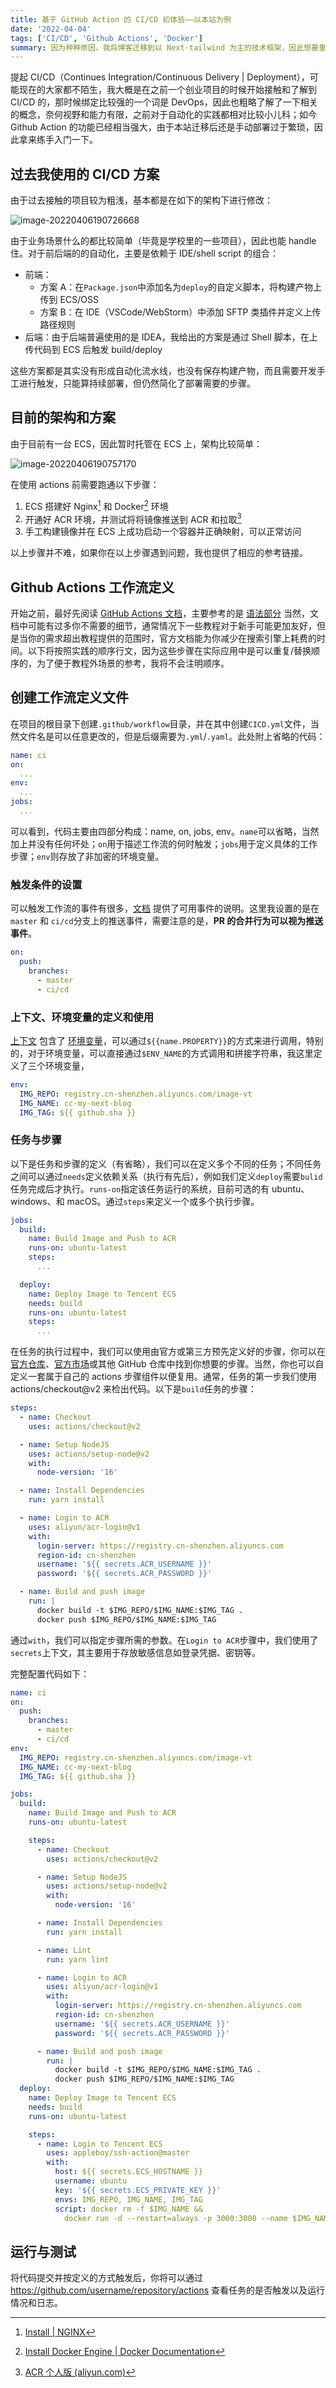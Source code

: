 ```yaml
---
title: 基于 GitHub Action 的 CI/CD 初体验——以本站为例
date: '2022-04-04'
tags: ['CI/CD', 'Github Actions', 'Docker']
summary: 因为种种原因，我将博客迁移到以 Next·tailwind 为主的技术框架，因此想要重新搭建一套 CI/CD 的流程，正好借这个机会学习一下 Github action 并了解一下 ACR(Aliyun Container Registry)。
---
```


提起 CI/CD（Continues Integration/Continuous Delivery | Deployment），可能现在的大家都不陌生，我大概是在之前一个创业项目的时候开始接触和了解到 CI/CD 的，那时候绑定比较强的一个词是 DevOps，因此也粗略了解了一下相关的概念，奈何视野和能力有限，之前对于自动化的实践都相对比较小儿科；如今 Github Action 的功能已经相当强大，由于本站迁移后还是手动部署过于繁琐，因此拿来练手入门一下。

## **过去我使用的 CI/CD 方案**

由于过去接触的项目较为粗浅，基本都是在如下的架构下进行修改：

![image-20220406190726668](https://image-lake.oss-cn-hangzhou.aliyuncs.com/uPic/e6c9d24ely1h107l41nilj20c106haa3.jpg)

由于业务场景什么的都比较简单（毕竟是学校里的一些项目），因此也能 handle 住。对于前后端的的自动化，主要是依赖于 IDE/shell script 的组合：

- 前端：
  - 方案 A：在`Package.json`中添加名为`deploy`的自定义脚本，将构建产物上传到 ECS/OSS
  - 方案 B：在 IDE（VSCode/WebStorm）中添加 SFTP 类插件并定义上传路径规则
- 后端：由于后端普遍使用的是 IDEA，我给出的方案是通过 Shell 脚本，在上传代码到 ECS 后触发 build/deploy

这些方案都是其实没有形成自动化流水线，也没有保存构建产物，而且需要开发手工进行触发，只能算持续部署，但仍然简化了部署需要的步骤。

## 目前的架构和方案

由于目前有一台 ECS，因此暂时托管在 ECS 上，架构比较简单：

![image-20220406190757170](https://image-lake.oss-cn-hangzhou.aliyuncs.com/uPic/e6c9d24ely1h107lnawwlj20lp0lpabc.jpg)

在使用 actions 前需要跑通以下步骤：

1. ECS 搭建好 Nginx[^1] 和 Docker[^2] 环境
2. 开通好 ACR 环境，并测试将将镜像推送到 ACR 和拉取[^3]
3. 手工构建镜像并在 ECS 上成功启动一个容器并正确映射，可以正常访问

以上步骤并不难，如果你在以上步骤遇到问题，我也提供了相应的参考链接。

## Github Actions 工作流定义

开始之前，最好先阅读 [GitHub Actions 文档](https://docs.github.com/cn/actions)，主要参考的是 [语法部分](https://docs.github.com/cn/actions/using-workflows/workflow-syntax-for-github-actions) 当然，文档中可能有过多你不需要的细节，通常情况下一些教程对于新手可能更加友好，但是当你的需求超出教程提供的范围时，官方文档能为你减少在搜索引擎上耗费的时间。以下将按照实践的顺序行文，因为这些步骤在实际应用中是可以重复/替换顺序的，为了便于教程外场景的参考，我将不会注明顺序。

## 创建工作流定义文件

在项目的根目录下创建`.github/workflow`目录，并在其中创建`CICD.yml`文件，当然文件名是可以任意更改的，但是后缀需要为`.yml`/`.yaml`。此处附上省略的代码：

```YAML
name: ci
on:
  ...
env:
  ...
jobs:
  ...
```

可以看到，代码主要由四部分构成：name, on, jobs, env。`name`可以省略，当然加上并没有任何坏处；`on`用于描述工作流的何时触发；`jobs`用于定义具体的工作步骤；`env`则存放了非加密的环境变量。

### 触发条件的设置

可以触发工作流的事件有很多，[文档](https://docs.github.com/cn/actions/using-workflows/events-that-trigger-workflows) 提供了可用事件的说明。这里我设置的是在 `master` 和 `ci/cd`分支上的推送事件，需要注意的是，**PR 的合并行为可以视为推送事件**。

```YAML
on:
  push:
    branches:
      - master
      - ci/cd
```

### 上下文、环境变量的定义和使用

[上下文](https://docs.github.com/cn/actions/learn-github-actions/contexts) 包含了 [环境变量](https://docs.github.com/cn/actions/learn-github-actions/environment-variables)，可以通过`${{name.PROPERTY}}`的方式来进行调用，特别的，对于环境变量，可以直接通过`$ENV_NAME`的方式调用和拼接字符串，我这里定义了三个环境变量，

```YAML
env:
  IMG_REPO: registry.cn-shenzhen.aliyuncs.com/image-vt
  IMG_NAME: cc-my-next-blog
  IMG_TAG: ${{ github.sha }}
```

### 任务与步骤

以下是任务和步骤的定义（有省略），我们可以在定义多个不同的任务；不同任务之间可以通过`needs`定义依赖关系（执行有先后），例如我们定义`deploy`需要`bulid`任务完成后才执行。`runs-on`指定该任务运行的系统，目前可选的有 ubuntu、windows、和 macOS。通过`steps`来定义一个或多个执行步骤。

```YAML
jobs:
  build:
    name: Build Image and Push to ACR
    runs-on: ubuntu-latest
    steps:
      ...

  deploy:
    name: Deploy Image to Tencent ECS
    needs: build
    runs-on: ubuntu-latest
    steps:
      ...
```

在任务的执行过程中，我们可以使用由官方或第三方预先定义好的步骤，你可以在[官方仓库](https://github.com/actions)、[官方市场](https://github.com/marketplace?type=actions)或其他 GitHub 仓库中找到你想要的步骤。当然，你也可以自定义一套属于自己的 actions 步骤组件以便复用。通常，任务的第一步我们使用 actions/checkout@v2 来检出代码。以下是`build`任务的步骤：

```YAML
steps:
  - name: Checkout
    uses: actions/checkout@v2

  - name: Setup NodeJS
    uses: actions/setup-node@v2
    with:
      node-version: '16'

  - name: Install Dependencies
    run: yarn install

  - name: Login to ACR
    uses: aliyun/acr-login@v1
    with:
      login-server: https://registry.cn-shenzhen.aliyuncs.com
      region-id: cn-shenzhen
      username: '${{ secrets.ACR_USERNAME }}'
      password: '${{ secrets.ACR_PASSWORD }}'

  - name: Build and push image
    run: |
      docker build -t $IMG_REPO/$IMG_NAME:$IMG_TAG .
      docker push $IMG_REPO/$IMG_NAME:$IMG_TAG
```

通过`with`，我们可以指定步骤所需的参数。在`Login to ACR`步骤中，我们使用了`secrets`上下文，其主要用于存放敏感信息如登录凭据、密钥等。

完整配置代码如下：

```YAML
name: ci
on:
  push:
    branches:
      - master
      - ci/cd
env:
  IMG_REPO: registry.cn-shenzhen.aliyuncs.com/image-vt
  IMG_NAME: cc-my-next-blog
  IMG_TAG: ${{ github.sha }}

jobs:
  build:
    name: Build Image and Push to ACR
    runs-on: ubuntu-latest

    steps:
      - name: Checkout
        uses: actions/checkout@v2

      - name: Setup NodeJS
        uses: actions/setup-node@v2
        with:
          node-version: '16'

      - name: Install Dependencies
        run: yarn install

      - name: Lint
        run: yarn lint

      - name: Login to ACR
        uses: aliyun/acr-login@v1
        with:
          login-server: https://registry.cn-shenzhen.aliyuncs.com
          region-id: cn-shenzhen
          username: '${{ secrets.ACR_USERNAME }}'
          password: '${{ secrets.ACR_PASSWORD }}'

      - name: Build and push image
        run: |
          docker build -t $IMG_REPO/$IMG_NAME:$IMG_TAG .
          docker push $IMG_REPO/$IMG_NAME:$IMG_TAG
  deploy:
    name: Deploy Image to Tencent ECS
    needs: build
    runs-on: ubuntu-latest

    steps:
      - name: Login to Tencent ECS
        uses: appleboy/ssh-action@master
        with:
          host: ${{ secrets.ECS_HOSTNAME }}
          username: ubuntu
          key: '${{ secrets.ECS_PRIVATE_KEY }}'
          envs: IMG_REPO, IMG_NAME, IMG_TAG
          script: docker rm -f $IMG_NAME &&
            docker run -d --restart=always -p 3000:3000 --name $IMG_NAME $IMG_REPO/$IMG_NAME:$IMG_TAG
```

## 运行与测试

将代码提交并按定义的方式触发后，你将可以通过 https://github.com/username/repository/actions 查看任务的是否触发以及运行情况和日志。

[^1]: [Install | NGINX](https://www.nginx.com/resources/wiki/start/topics/tutorials/install/)
[^2]: [Install Docker Engine | Docker Documentation](https://docs.docker.com/engine/install/)
[^3]: [ACR 个人版 (aliyun.com)](https://help.aliyun.com/document_detail/205066.html)
